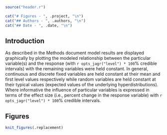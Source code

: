 ```r
source("header.r")
```

```r
cat("# Figures - ", .project, "\n")
cat("## Authors - ", .authors, "\n")
cat("## Date - ", .date, "\n")
```

## Introduction

As described in the Methods document model results are displayed 
graphically by plotting the modeled relationship between the particular 
variable(s) and the response (with `r opts_jagr("level") * 100`% 
credible intervals) with the 
remaining variables were held constant. In general, 
continuous and discrete fixed variables are held constant at their mean and 
first level values respectively while random variables are held constant at their 
typical values (expected values of the underlying hyperdistributions). Where informative the influence of particular variables is expressed in terms 
of the effect size (i.e., percent change in the response variable) with 
`r opts_jagr("level") * 100`% credible intervals.

## Figures

```r
knit_figures(.replacement)
```
